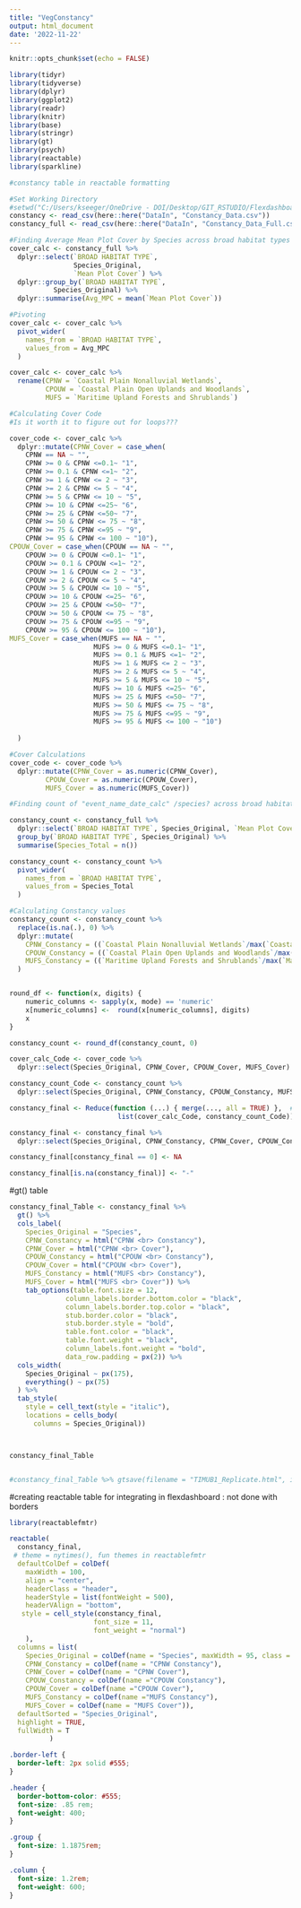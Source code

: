 ```yaml
---
title: "VegConstancy"
output: html_document
date: '2022-11-22'
---
```

```r
knitr::opts_chunk$set(echo = FALSE)

library(tidyr)
library(tidyverse)
library(dplyr)
library(ggplot2)
library(readr)
library(knitr)
library(base)
library(stringr)
library(gt)
library(psych)
library(reactable)
library(sparkline)

#constancy table in reactable formatting
```

```r
#Set Working Directory
#setwd("C:/Users/kseeger/OneDrive - DOI/Desktop/GIT_RSTUDIO/FlexdashboardPractice")
constancy <- read_csv(here::here("DataIn", "Constancy_Data.csv"))
constancy_full <- read_csv(here::here("DataIn", "Constancy_Data_Full.csv"))
```

```r
#Finding Average Mean Plot Cover by Species across broad habitat types
cover_calc <- constancy_full %>%
  dplyr::select(`BROAD HABITAT TYPE`, 
                Species_Original,
                `Mean Plot Cover`) %>%
  dplyr::group_by(`BROAD HABITAT TYPE`,
           Species_Original) %>%
  dplyr::summarise(Avg_MPC = mean(`Mean Plot Cover`)) 

#Pivoting
cover_calc <- cover_calc %>%
  pivot_wider(
    names_from = `BROAD HABITAT TYPE`, 
    values_from = Avg_MPC
  )

cover_calc <- cover_calc %>%
  rename(CPNW = `Coastal Plain Nonalluvial Wetlands`, 
         CPOUW = `Coastal Plain Open Uplands and Woodlands`, 
         MUFS = `Maritime Upland Forests and Shrublands`)

```

```r
#Calculating Cover Code
#Is it worth it to figure out for loops???

cover_code <- cover_calc %>%
  dplyr::mutate(CPNW_Cover = case_when(
    CPNW == NA ~ "",
    CPNW >= 0 & CPNW <=0.1~ "1", 
    CPNW >= 0.1 & CPNW <=1~ "2",
    CPNW >= 1 & CPNW <= 2 ~ "3",
    CPNW >= 2 & CPNW <= 5 ~ "4",
    CPNW >= 5 & CPNW <= 10 ~ "5",
    CPNW >= 10 & CPNW <=25~ "6",
    CPNW >= 25 & CPNW <=50~ "7",
    CPNW >= 50 & CPNW <= 75 ~ "8",
    CPNW >= 75 & CPNW <=95 ~ "9",
    CPNW >= 95 & CPNW <= 100 ~ "10"),
CPOUW_Cover = case_when(CPOUW == NA ~ "",
    CPOUW >= 0 & CPOUW <=0.1~ "1", 
    CPOUW >= 0.1 & CPOUW <=1~ "2",
    CPOUW >= 1 & CPOUW <= 2 ~ "3",
    CPOUW >= 2 & CPOUW <= 5 ~ "4",
    CPOUW >= 5 & CPOUW <= 10 ~ "5",
    CPOUW >= 10 & CPOUW <=25~ "6",
    CPOUW >= 25 & CPOUW <=50~ "7",
    CPOUW >= 50 & CPOUW <= 75 ~ "8",
    CPOUW >= 75 & CPOUW <=95 ~ "9",
    CPOUW >= 95 & CPOUW <= 100 ~ "10"),
MUFS_Cover = case_when(MUFS == NA ~ "",
                     MUFS >= 0 & MUFS <=0.1~ "1",
                     MUFS >= 0.1 & MUFS <=1~ "2",
                     MUFS >= 1 & MUFS <= 2 ~ "3",
                     MUFS >= 2 & MUFS <= 5 ~ "4",
                     MUFS >= 5 & MUFS <= 10 ~ "5",
                     MUFS >= 10 & MUFS <=25~ "6",
                     MUFS >= 25 & MUFS <=50~ "7",
                     MUFS >= 50 & MUFS <= 75 ~ "8",
                     MUFS >= 75 & MUFS <=95 ~ "9",
                     MUFS >= 95 & MUFS <= 100 ~ "10")
    
  )
```

```r
#Cover Calculations 
cover_code <- cover_code %>%
  dplyr::mutate(CPNW_Cover = as.numeric(CPNW_Cover), 
         CPOUW_Cover = as.numeric(CPOUW_Cover), 
         MUFS_Cover = as.numeric(MUFS_Cover))
```

```r
#Finding count of "event_name_date_calc" /species? across broad habitat types 

constancy_count <- constancy_full %>%
  dplyr::select(`BROAD HABITAT TYPE`, Species_Original, `Mean Plot Cover`) %>%
  group_by(`BROAD HABITAT TYPE`, Species_Original) %>%
  summarise(Species_Total = n()) 

constancy_count <- constancy_count %>%
  pivot_wider(
    names_from = `BROAD HABITAT TYPE`, 
    values_from = Species_Total
  )

```
```r
#Calculating Constancy values 
constancy_count <- constancy_count %>%
  replace(is.na(.), 0) %>%
  dplyr::mutate(
    CPNW_Constancy = ((`Coastal Plain Nonalluvial Wetlands`/max(`Coastal Plain Nonalluvial Wetlands`)) * 100),
    CPOUW_Constancy = ((`Coastal Plain Open Uplands and Woodlands`/max(`Coastal Plain Open Uplands and Woodlands`)) * 100), 
    MUFS_Constancy = ((`Maritime Upland Forests and Shrublands`/max(`Maritime Upland Forests and Shrublands`))*100 )
  )


round_df <- function(x, digits) {
    numeric_columns <- sapply(x, mode) == 'numeric'
    x[numeric_columns] <-  round(x[numeric_columns], digits)
    x
}

constancy_count <- round_df(constancy_count, 0)

```

```r
cover_calc_Code <- cover_code %>%
  dplyr::select(Species_Original, CPNW_Cover, CPOUW_Cover, MUFS_Cover) 

constancy_count_Code <- constancy_count %>%
  dplyr::select(Species_Original, CPNW_Constancy, CPOUW_Constancy, MUFS_Constancy) 
```

```r
constancy_final <- Reduce(function (...) { merge(..., all = TRUE) },  # Full join
                           list(cover_calc_Code, constancy_count_Code))
```

```r

constancy_final <- constancy_final %>%
  dplyr::select(Species_Original, CPNW_Constancy, CPNW_Cover, CPOUW_Constancy, CPOUW_Cover, MUFS_Constancy, MUFS_Cover)
```

```r
constancy_final[constancy_final == 0] <- NA

constancy_final[is.na(constancy_final)] <- "-"
```

#gt() table
```r
constancy_final_Table <- constancy_final %>%
  gt() %>%
  cols_label(
    Species_Original = "Species", 
    CPNW_Constancy = html("CPNW <br> Constancy"), 
    CPNW_Cover = html("CPNW <br> Cover"),
    CPOUW_Constancy = html("CPOUW <br> Constancy"), 
    CPOUW_Cover = html("CPOUW <br> Cover"), 
    MUFS_Constancy = html("MUFS <br> Constancy"),
    MUFS_Cover = html("MUFS <br> Cover")) %>%
    tab_options(table.font.size = 12,
              column_labels.border.bottom.color = "black", 
              column_labels.border.top.color = "black", 
              stub.border.color = "black", 
              stub.border.style = "bold",
              table.font.color = "black", 
              table.font.weight = "black",
              column_labels.font.weight = "bold", 
              data_row.padding = px(2)) %>%
  cols_width(
    Species_Original ~ px(175), 
    everything() ~ px(75)
  ) %>%
  tab_style(
    style = cell_text(style = "italic"),
    locations = cells_body(
      columns = Species_Original))



constancy_final_Table


#constancy_final_Table %>% gtsave(filename = "TIMUB1_Replicate.html", inline_css = TRUE)

```

#creating reactable table for integrating in flexdashboard : not done with borders
```r
library(reactablefmtr)

reactable(
  constancy_final,
 # theme = nytimes(), fun themes in reactablefmtr
  defaultColDef = colDef(
    maxWidth = 100, 
    align = "center", 
    headerClass = "header",
    headerStyle = list(fontWeight = 500), 
    headerVAlign = "bottom",
   style = cell_style(constancy_final,
                     font_size = 11, 
                     font_weight = "normal")
    ),
  columns = list(
    Species_Original = colDef(name = "Species", maxWidth = 95, class = "column"),
    CPNW_Constancy = colDef(name = "CPNW Constancy"), 
    CPNW_Cover = colDef(name = "CPNW Cover"),
    CPOUW_Constancy = colDef(name ="CPOUW Constancy"), 
    CPOUW_Cover = colDef(name ="CPOUW Cover"), 
    MUFS_Constancy = colDef(name ="MUFS Constancy"),
    MUFS_Cover = colDef(name = "MUFS Cover")), 
  defaultSorted = "Species_Original", 
  highlight = TRUE, 
  fullWidth = T
          )

```

```css
.border-left {
  border-left: 2px solid #555;
}

.header { 
  border-bottom-color: #555;
  font-size: .85 rem;
  font-weight: 400;
}

.group {
  font-size: 1.1875rem;
}

.column {
  font-size: 1.2rem;
  font-weight: 600;
}
```

